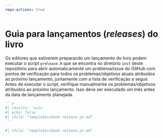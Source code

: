 ```yaml
---
repo-actions: true
---
```


# Guia para lançamentos (*releases*) do livro {#bookreleaseissue}

Os editores que estiverem preparando um lançamento do livro podem executar o script `prelease.R` que se encontra no diretório `inst` deste repositório para abrir automaticamente um problema/*issue* do GitHub com pontos de verificação para todos os problemas/objetivos atuais atribuídos ao próximo lançamento, juntamente com a lista de verificação a seguir.
Antes de executar o script, verifique manualmente os problemas/objetivos atribuídos ao próximo lançamento.
Isso deve ser executado um mês antes da data de lançamento planejada.

::: {.content-hidden when-format="pdf"}

````markdown
```r
#| results: 'asis'
#| echo: false
#| child: "templates/book-release.pt.md"
```
````

:::

::: {.content-visible when-format="pdf"}

```r
#| child: "templates/book-release.pt.md"

```

:::


